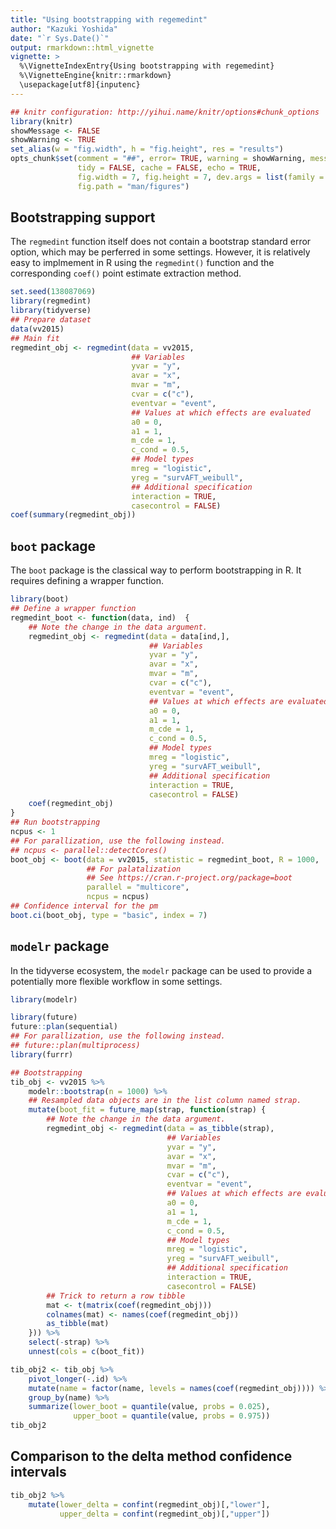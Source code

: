 ```yaml
---
title: "Using bootstrapping with regemedint"
author: "Kazuki Yoshida"
date: "`r Sys.Date()`"
output: rmarkdown::html_vignette
vignette: >
  %\VignetteIndexEntry{Using bootstrapping with regemedint}
  %\VignetteEngine{knitr::rmarkdown}
  \usepackage[utf8]{inputenc}
---
```


```r
## knitr configuration: http://yihui.name/knitr/options#chunk_options
library(knitr)
showMessage <- FALSE
showWarning <- TRUE
set_alias(w = "fig.width", h = "fig.height", res = "results")
opts_chunk$set(comment = "##", error= TRUE, warning = showWarning, message = showMessage,
               tidy = FALSE, cache = FALSE, echo = TRUE,
               fig.width = 7, fig.height = 7, dev.args = list(family = "sans"),
               fig.path = "man/figures")
```

## Bootstrapping support

The `regmedint` function itself does not contain a bootstrap standard error option, which may be perferred in some settings. However, it is relatively easy to implmement in R using the `regmedint()` function and the corresponding `coef()` point estimate extraction method.

```r
set.seed(138087069)
library(regmedint)
library(tidyverse)
## Prepare dataset
data(vv2015)
## Main fit
regmedint_obj <- regmedint(data = vv2015,
                           ## Variables
                           yvar = "y",
                           avar = "x",
                           mvar = "m",
                           cvar = c("c"),
                           eventvar = "event",
                           ## Values at which effects are evaluated
                           a0 = 0,
                           a1 = 1,
                           m_cde = 1,
                           c_cond = 0.5,
                           ## Model types
                           mreg = "logistic",
                           yreg = "survAFT_weibull",
                           ## Additional specification
                           interaction = TRUE,
                           casecontrol = FALSE)
coef(summary(regmedint_obj))
```


## `boot` package

The `boot` package is the classical way to perform bootstrapping in R. It requires defining a wrapper function.

```r
library(boot)
## Define a wrapper function
regmedint_boot <- function(data, ind)  {
    ## Note the change in the data argument.
    regmedint_obj <- regmedint(data = data[ind,],
                               ## Variables
                               yvar = "y",
                               avar = "x",
                               mvar = "m",
                               cvar = c("c"),
                               eventvar = "event",
                               ## Values at which effects are evaluated
                               a0 = 0,
                               a1 = 1,
                               m_cde = 1,
                               c_cond = 0.5,
                               ## Model types
                               mreg = "logistic",
                               yreg = "survAFT_weibull",
                               ## Additional specification
                               interaction = TRUE,
                               casecontrol = FALSE)
    coef(regmedint_obj)
}
## Run bootstrapping
ncpus <- 1
## For parallization, use the following instead.
## ncpus <- parallel::detectCores()
boot_obj <- boot(data = vv2015, statistic = regmedint_boot, R = 1000,
                 ## For palatalization
                 ## See https://cran.r-project.org/package=boot
                 parallel = "multicore",
                 ncpus = ncpus)
## Confidence interval for the pm
boot.ci(boot_obj, type = "basic", index = 7)
```


## `modelr` package

In the tidyverse ecosystem, the `modelr` package can be used to provide a potentially more flexible workflow in some settings.

```r
library(modelr)

library(future)
future::plan(sequential)
## For parallization, use the following instead.
## future::plan(multiprocess)
library(furrr)

## Bootstrapping
tib_obj <- vv2015 %>%
    modelr::bootstrap(n = 1000) %>%
    ## Resampled data objects are in the list column named strap.
    mutate(boot_fit = future_map(strap, function(strap) {
        ## Note the change in the data argument.
        regmedint_obj <- regmedint(data = as_tibble(strap),
                                   ## Variables
                                   yvar = "y",
                                   avar = "x",
                                   mvar = "m",
                                   cvar = c("c"),
                                   eventvar = "event",
                                   ## Values at which effects are evaluated
                                   a0 = 0,
                                   a1 = 1,
                                   m_cde = 1,
                                   c_cond = 0.5,
                                   ## Model types
                                   mreg = "logistic",
                                   yreg = "survAFT_weibull",
                                   ## Additional specification
                                   interaction = TRUE,
                                   casecontrol = FALSE)
        ## Trick to return a row tibble
        mat <- t(matrix(coef(regmedint_obj)))
        colnames(mat) <- names(coef(regmedint_obj))
        as_tibble(mat)
    })) %>%
    select(-strap) %>%
    unnest(cols = c(boot_fit))

tib_obj2 <- tib_obj %>%
    pivot_longer(-.id) %>%
    mutate(name = factor(name, levels = names(coef(regmedint_obj)))) %>%
    group_by(name) %>%
    summarize(lower_boot = quantile(value, probs = 0.025),
              upper_boot = quantile(value, probs = 0.975))
tib_obj2
```

## Comparison to the delta method confidence intervals

```r
tib_obj2 %>%
    mutate(lower_delta = confint(regmedint_obj)[,"lower"],
           upper_delta = confint(regmedint_obj)[,"upper"])
```
